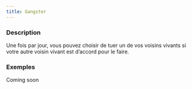 ```yaml
---
title: Gangster
---
```



<Role GANGSTER header />

### Description

Une fois par jour, vous pouvez choisir de tuer un de vos voisins vivants si votre autre voisin vivant est d’accord pour le faire.

### Exemples

Coming soon
